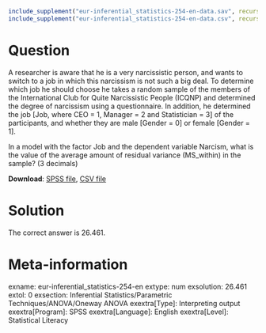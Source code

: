 ```{r, echo = FALSE, results = "hide"}
include_supplement("eur-inferential_statistics-254-en-data.sav", recursive = TRUE)
include_supplement("eur-inferential_statistics-254-en-data.csv", recursive = TRUE)
```
Question
========
A researcher is aware that he is a very narcissistic person, and wants to switch to a job in which this narcissism is not such a big deal. To determine which job he should choose he takes a random sample of the members of the International Club for Quite Narcissistic People (ICQNP) and determined the degree of narcissism using a questionnaire. In addition, he determined the job [Job, where CEO = 1, Manager = 2 and Statistician = 3] of the participants, and whether they are male [Gender = 0] or female [Gender = 1].

In a model with the factor Job and the dependent variable Narcism, what is the value of the average amount of residual variance (MS_within) in the sample? (3 decimals)

**Download**: [SPSS file](eur-inferential_statistics-254-en-data.sav), [CSV file](eur-inferential_statistics-254-en-data.csv)


Solution
========
The correct answer is 26.461.


Meta-information
================
exname: eur-inferential_statistics-254-en
extype: num
exsolution: 26.461
extol: 0
exsection: Inferential Statistics/Parametric Techniques/ANOVA/Oneway ANOVA
exextra[Type]: Interpreting output
exextra[Program]: SPSS
exextra[Language]: English
exextra[Level]: Statistical Literacy